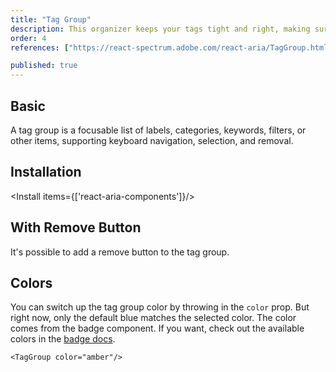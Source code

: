 ```yaml
---
title: "Tag Group"
description: This organizer keeps your tags tight and right, making sure they’re lined up and making sense, just like a librarian sorting books on a shelf.
order: 4
references: ["https://react-spectrum.adobe.com/react-aria/TagGroup.html#props"]

published: true
---
```


## Basic
A tag group is a focusable list of labels, categories, keywords, filters, or other items, supporting keyboard navigation, selection, and removal.
<How toUse="collections/tag-group-demo" />

## Installation

<Install items={['react-aria-components']}/>

<SourceCode toShow='tag-group'/>

## With Remove Button
It's possible to add a remove button to the tag group.
<How toUse="collections/tag-group-with-remove-demo" />

## Colors
You can switch up the tag group color by throwing in the `color` prop. But right now, only the default blue matches the selected color. The color comes from the badge component. If you want, check out the available colors in the [badge docs](/design-system/statuses/badge).

```
<TagGroup color="amber"/>
```
